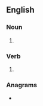 {{also|helicòpters}}
==English==

===Noun===
{{head|en|noun form}}

# {{plural of|en|helicopter}}

===Verb===
{{head|en|verb form}}

# {{en-third-person singular of|helicopter}}

===Anagrams===
* {{anagrams|en|a=ceehiloprst|Electorship|electorship}}